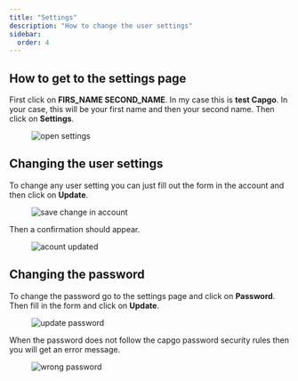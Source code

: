 ```yaml
---
title: "Settings"
description: "How to change the user settings"
sidebar:
  order: 4
---
```


## How to get to the settings page

First click on **FIRS_NAME SECOND_NAME**. In my case this is **test Capgo**. In your case, this will be your first name and then your second name. Then click on **Settings**.

<figure><img src="/settings-go.webp" alt="open settings" /><figcaption></figcaption></figure>

## Changing the user settings

To change any user setting you can just fill out the form in the account and then click on **Update**.

<figure><img src="/account-save.webp" alt="save change in account" /><figcaption></figcaption></figure>

Then a confirmation should appear.

<figure><img src="/account-updated.webp" alt="acount updated" /><figcaption></figcaption></figure>

## Changing the password

To change the password go to the settings page and click on **Password**. Then fill in the form and click on **Update**.

<figure><img src="/update-passwd.webp" alt="update password" /><figcaption></figcaption></figure>

When the password does not follow the capgo password security rules then you will get an error message.

<figure><img src="/passwd-error.webp" alt="wrong password" /><figcaption></figcaption></figure>
